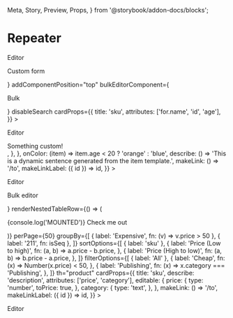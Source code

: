   Meta,
  Story,
  Preview,
  Props,
} from '@storybook/addon-docs/blocks';


<Meta title="Repeater/Repeater" component={Repeater} />

# Repeater

<Preview>
  <Story name="Empty">
    <Repeater data={[]}>
      <p>Editor</p>
    </Repeater>
  </Story>
  <Story name="With custom add">
    <Repeater
      addComponent={<p>Custom form</p>}
      addComponentPosition="top"
      bulkEditorComponent={<p>Bulk</p>}
      disableSearch
      cardProps={{
        title: 'sku',
        attributes: ['for.name', 'id', 'age'],
      }}
    >
      <p>Editor</p>
    </Repeater>
  </Story>
  <Story name="Without options">
    <Repeater
      disableMultiselect
      cardProps={{
        title: 'sku',
        attributes: ['for.name', 'id', 'age'],
        editable: {
          position: {
            renderer: () => <div>Something custom!</div>,
          },
        },
        onColor: (item) =>
          item.age < 20 ? 'orange' : 'blue',
        describe: () =>
          'This is a dynamic sentence generated from the item template.',
        makeLink: () => '/to',
        makeLinkLabel: ({ id }) => id,
      }}
    >
      <p>Editor</p>
    </Repeater>
  </Story>
  <Story name="Custom renderers">
    <Repeater
      bulkEditorComponent={<p>Bulk editor</p>}
      renderNestedTableRow={() => (
        <p>{console.log('MOUNTED')} Check me out</p>
      )}
      perPage={50}
      groupBy={[
        { label: 'Expensive', fn: (v) => v.price > 50 },
        { label: '211', fn: isSeq },
      ]}
      sortOptions={[
        { label: 'sku' },
        {
          label: 'Price (Low to high)',
          fn: (a, b) => a.price - b.price,
        },
        {
          label: 'Price (High to low)',
          fn: (a, b) => b.price - a.price,
        },
      ]}
      filterOptions={[
        { label: 'All' },
        {
          label: 'Cheap',
          fn: (x) => Number(x.price) < 50,
        },
        {
          label: 'Publishing',
          fn: (x) => x.category === 'Publishing',
        },
      ]}
      th="product"
      cardProps={{
        title: 'sku',
        describe: 'description',
        attributes: ['price', 'category'],
        editable: {
          price: {
            type: 'number',
            toPrice: true,
          },
          category: {
            type: 'text',
          },
        },
        makeLink: () => '/to',
        makeLinkLabel: ({ id }) => id,
      }}
    >
      <p>Editor</p>
    </Repeater>
  </Story>
</Preview>
